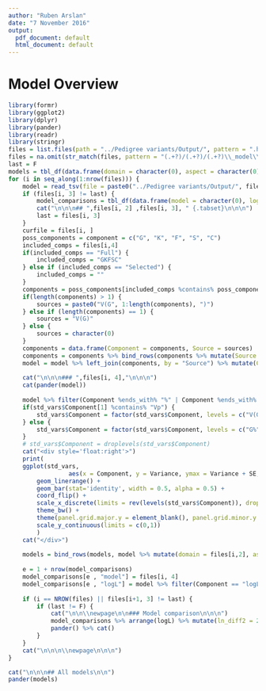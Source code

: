 ```yaml
---
author: "Ruben Arslan"
date: "7 November 2016"
output:
  pdf_document: default
  html_document: default
---
```


<style>
table {
float:left
}
</style>

# Model Overview {.tabset}

```r
library(formr)
library(ggplot2)
library(dplyr)
library(pander)
library(readr)
library(stringr)
files = list.files(path = "../Pedigree variants/Output/", pattern = ".hsq$", recursive = T, full.names = F)
files = na.omit(str_match(files, pattern = "(.+?)/(.+?)/(.+?)\\_model\\.hsq"))
last = F
models = tbl_df(data.frame(domain = character(0), aspect = character(0), model = character(0), Component = character(0), Variance = double(0), SE = double()))
for (i in seq_along(1:nrow(files))) {
	model = read_tsv(file = paste0("../Pedigree variants/Output/", files[i, 1]), col_names = T)
	if (files[i, 3] != last) {
		model_comparisons = tbl_df(data.frame(model = character(0), logL = double(0)))
		cat("\n\n\n## ",files[i, 2] ,files[i, 3], " {.tabset}\n\n\n")
		last = files[i, 3]
	}
	curfile = files[i, ]
	poss_components = component = c("G", "K", "F", "S", "C")
	included_comps = files[i,4]
	if(included_comps == "Full") {
		included_comps = "GKFSC"
	} else if (included_comps == "Selected") {
		included_comps = ""
	}
	components = poss_components[included_comps %contains% poss_components ]
	if(length(components) > 1) {
		sources = paste0("V(G", 1:length(components), ")")
	} else if (length(components) == 1) {
		sources = "V(G)"
	} else {
		sources = character(0)
	}
	components = data.frame(Component = components, Source = sources)
	components = components %>% bind_rows(components %>% mutate(Source = paste0(Source, "/Vp"), Component = paste0(Component, "%")))
	model = model %>% left_join(components, by = "Source") %>% mutate(Component = ifelse(is.na(Component), Source, Component)) %>% select(Component, Variance, SE)
	
	cat("\n\n\n### ",files[i, 4],"\n\n\n")
	cat(pander(model))
	
	model %>% filter(Component %ends_with% "%" | Component %ends_with% "/Vp") -> std_vars
	if(std_vars$Component[1] %contains% "Vp") {
		std_vars$Component = factor(std_vars$Component, levels = c("V(G1)/Vp", "V(G2)/Vp", "V(G3)/Vp", "V(G4)/Vp", "V(G5)/Vp"))
	} else {
		std_vars$Component = factor(std_vars$Component, levels = c("G%", "K%", "F%", "S%", "C%"))
	}
	# std_vars$Component = droplevels(std_vars$Component)
	cat("<div style='float:right'>")
	print(
	ggplot(std_vars, 
				 aes(x = Component, y = Variance, ymax = Variance + SE, ymin = ifelse(Variance - SE<=0, 0, Variance - SE))) + 
		geom_linerange() + 
		geom_bar(stat='identity', width = 0.5, alpha = 0.5) + 
		coord_flip() + 
		scale_x_discrete(limits = rev(levels(std_vars$Component)), drop = F) + 
		theme_bw() + 
		theme(panel.grid.major.y = element_blank(), panel.grid.minor.y = element_blank()) + 
		scale_y_continuous(limits = c(0,1))
		)
	cat("</div>")
	
	models = bind_rows(models, model %>% mutate(domain = files[i,2], aspect = files[i, 3], model = files[i, 4]))
	
	e = 1 + nrow(model_comparisons)
	model_comparisons[e , "model"] = files[i, 4]
	model_comparisons[e , "logL"] = model %>% filter(Component == "logL") %>% .[["Variance"]]
	
	if (i == NROW(files) || files[i+1, 3] != last) {
		if (last != F) {
			cat("\n\n\\newpage\n\n### Model comparison\n\n\n")
			model_comparisons %>% arrange(logL) %>% mutate(ln_diff2 = 2 * (logL - lag(logL))) %>%
			pander() %>% cat()
		}
	}
	cat("\n\n\n\\newpage\n\n\n")
}

cat("\n\n\n## All models\n\n")
pander(models)
```

